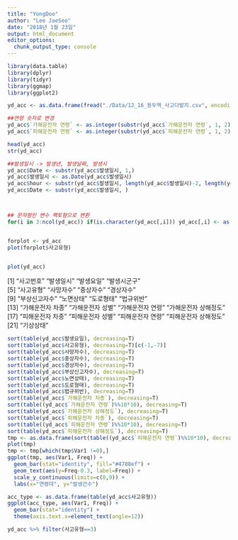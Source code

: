 ```yaml
---
title: "YongDoo"
author: "Lee JaeSeo"
date: "2018년 1월 23일"
output: html_document
editor_options: 
  chunk_output_type: console
---
```




```r
library(data.table)
library(dplyr)
library(tidyr)
library(ggmap)
library(ggplot2)
```

```r
yd_acc <- as.data.frame(fread("./Data/12_16_용두역_사고다발지.csv", encoding='UTF-8'))

##연령 숫자로 변경
yd_acc$`가해운전자 연령` <- as.integer(substr(yd_acc$`가해운전자 연령`, 1, 2))
yd_acc$`피해운전자 연령` <- as.integer(substr(yd_acc$`피해운전자 연령`, 1, 2))

head(yd_acc)
str(yd_acc)
```

```r
##발생일시 -> 발생년, 발생날짜, 발생시
yd_acc$Date <- substr(yd_acc$발생일시, 1,)
yd_acc$발생일시 <- as.Date(yd_acc$발생일시)
yd_acc$hour <- substr(yd_acc$발생일시, length(yd_acc$발생일시)-2, length(yd_acc$발생일시))
yd_acc$Date <- substr(yd_acc$발생일시, )



## 문자형인 변수 팩토형으로 변환
for(i in 3:ncol(yd_acc)) if(is.character(yd_acc[,i])) yd_acc[,i] <- as.factor(yd_acc[,i])


forplot <- yd_acc 
plot(forplot$사고유형)


plot(yd_acc)
```


 [1] "사고번호"            "발생일시"            "발생요일"            "발생시군구"         
 [5] "사고유형"            "사망자수"            "중상자수"            "경상자수"           
 [9] "부상신고자수"        "노면상태"            "도로형태"            "법규위반"           
[13] "가해운전자 차종"     "가해운전자 성별"     "가해운전자 연령"     "가해운전자 상해정도"
[17] "피해운전자 차종"     "피해운전자 성별"     "피해운전자 연령"     "피해운전자 상해정도"
[21] "기상상태" 

```r
sort(table(yd_acc$발생요일), decreasing=T)
sort(table(yd_acc$사고유형), decreasing=T)[c(-1,-7)]
sort(table(yd_acc$사망자수), decreasing=T)
sort(table(yd_acc$중상자수), decreasing=T)
sort(table(yd_acc$경상자수), decreasing=T)
sort(table(yd_acc$부상신고자수), decreasing=T)
sort(table(yd_acc$노면상태), decreasing=T)
sort(table(yd_acc$도로형태), decreasing=T)
sort(table(yd_acc$법규위반), decreasing=T)
sort(table(yd_acc$`가해운전자 차종`), decreasing=T)
sort(table((yd_acc$`가해운전자 연령`)%%10*10), decreasing=T)
sort(table(yd_acc$`가해운전자 상해정도`), decreasing=T)
sort(table(yd_acc$`피해운전자 차종`), decreasing=T)
sort(table((yd_acc$`피해운전자 연령`)%%10*10), decreasing=T)
sort(table(yd_acc$`피해운전자 상해정도`), decreasing=T)
tmp <- as.data.frame(sort(table((yd_acc$`피해운전자 연령`)%%10*10), decreasing=T))
plot(tmp)
tmp <- tmp[which(tmp$Var1 !=0),]
ggplot(tmp, aes(Var1, Freq)) +
  geom_bar(stat="identity", fill="#4788ef") +
  geom_text(aes(y=Freq-0.3, label=Freq)) +
  scale_y_continuous(limits=c(0,9)) +
  labs(x="연령대", y="발생건수")
```


```r
acc_type <- as.data.frame(table(yd_acc$사고유형))
ggplot(acc_type, aes(Var1, Freq)) +
  geom_bar(stat="identity") +
  theme(axis.text.x=element_text(angle=12))

yd_acc %>% filter(사고유형==3)
```


